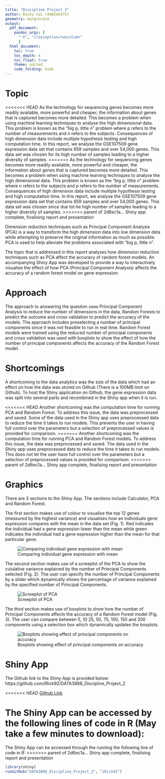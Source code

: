```yaml
---
title: "Discipline Project 2"
author: Ricky Cai (440242475)
geometry: margin=2cm
output:
  pdf_document:
    pandoc_args: [
      "-V", "classoption=twocolumn"
      ]
  html_document:
    toc: true
    toc_depth: 4
    toc_float: true
    theme: united
    code_folding: hide
---
```


# Topic

<<<<<<< HEAD
As the technology for sequencing genes becomes more readily available, more powerful and cheaper, the information about genes that is captured becomes more detailed. This becomes a problem when using machine learning techniques to analyse the high dimensional data. This problem is known as the "big p, little n" problem where p refers to the number of measurements and n refers to the subjects. Consequences of high dimension data include multiple hypothesis testing and high computation time. In this report, we analyse the GSE107509 gene expression data set that contains 659 samples and over 54,000 genes. This data set was chosen for its high number of samples leading to a higher diversity of samples.
=======
As the technology for sequencing genes becomes more readily available, more powerful and cheaper, the information about genes that is captured becomes more detailed. This becomes a problem when using machine learning techniques to analyse the high dimensional data. This problem is known as the "big p, little n" problem where n refers to the subjects and p refers to the number of measurements. Consequences of high dimension data include multiple hypothesis testing and high computation time. In this report, we analyse the GSE107509 gene expression data set that contains 659 samples and over 54,000 genes. This data set was chosen since due tot he high number of samples leading to a higher diversity of samples.
>>>>>>> parent of 2d6ec1a... Shiny app complete, finalising report and presentation

Dimension reduction techniques such as Principal Component Analysis (PCA) is a way to transform the high dimension data into low dimension data while attempting to preserve the original information as much as possible. PCA is used to help alleviate the problems associated with "big p, little n".

The topic that is addressed in this report analyses how dimension reduction techniques such as PCA affect the accuracy of random forest models. An accompanying Shiny App was developed to provide a way to interactively visualise the effect of how PCA (Principal Component Analysis) affects the accuracy of a random forest model on gene expression. 


# Approach

The approach to answering the question uses Principal Component Analysis to reduce the number of dimensions in the data, Random Forests to predict the outcome and cross validation to predict the accuracy of the models. The approach includes preselecting a number of principal components since it was not feasible to run in real time. Random Forest models were trained using the reduced number of principal components and cross validation was used with boxplots to show the effect of how the number of principal components affects the accuracy of the Random Forest model.

# Shortcomings

A shortcoming to the data analytics was the size of the data which had an effect on how the data was stored on Github (There is a 100MB limit on Github). To host the Shiny application on Github, the gene expression data was split into several parts and recombined in the Shiny app when it is run. 

<<<<<<< HEAD
Another shortcoming was the computation time for running PCA and Random Forest. To address this issue, the data was preprocessed and saved. Some of the data used in the Shiny app uses preprocessed data to reduce the time it takes to run models. This prevents the user in having full control over the parameters but a selection of preprocessed values is provided for comparison.
=======
Another shortcoming was the computation time for running PCA and Random Forest models. To address this issue, the data was preprocessed and saved. The data used in the Shiny app uses preprocessed data to reduce the time it takes to run models. This does not let the user have full control over the parameters but a selection of preprocessed values is provided for comparison.
>>>>>>> parent of 2d6ec1a... Shiny app complete, finalising report and presentation


# Graphics

There are 3 sections to the Shiny App. The sections include Calculator, PCA and Random Forest. 

The first section makes use of colour to visualise the top 12 genes (measured by the highest variance) and visualises how an individuals gene expression compares with the mean in the data set (Fig. 1). Red indicates the individual had a gene expression lower than the mean while green indicates the individual had a gene expression higher than the mean for that particular gene.

![Comparing individual gene expression with mean](images/Fig1.png)



The second section makes use of a screeplot of the PCA to show the cululative variance explained by the number of Principal Components selected (Fig. 2). The user can specify the number of Principal Components by a slider which dynamically shows the percentage of variance explained by the specified number of Principal Components.

![Screeplot of PCA](images/Fig2.png)

The third section makes use of boxplots to show how the number of Principal Components affects the accuracy of a Random Forest model (Fig. 3). The user can compare between 5, 10 25, 50, 75, 100, 150 and 200 components using a selection box which dynamically updates the boxplots.

![Boxplots showing effect of principal components on accuracy](images/Fig3.png)


# Shiny App

The Github link to the Shiny App is provided below: 
https://github.com/iRick92/DATA3888_Discipline_Project_2

<<<<<<< HEAD
[Github Link](https://github.com/iRick92/DATA3888_Discipline_Project_2)


The Shiny App can be accessed by the following lines of code in R (May take a few minutes to download):
=======
The Shiny App can be accessed through the running the following line of code in R:
>>>>>>> parent of 2d6ec1a... Shiny app complete, finalising report and presentation

```r

library(shiny)
runGitHub("DATA3888_Discipline_Project_2", "iRick92")

```

